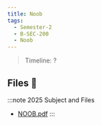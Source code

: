 ```yaml
---
title: Noob
tags:
  - Semester-2
  - B-SEC-200
  - Noob
---
```

> Timeline: ?


## Files 📂

:::note 2025 Subject and Files
- [NOOB.pdf](https://github.com/Studio-17/Epitech-Subjects/raw/main/Semester-2/B-SEC-200/Noob/NOOB.pdf)
:::

